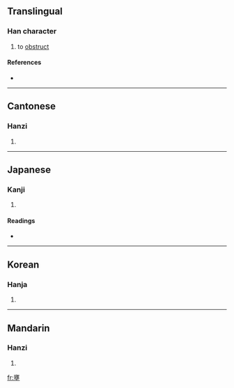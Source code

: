 ==Translingual==

===Han character===
{{Han char|rn=32|rad=土|as=13|sn=16|four=0010<sub>4</sub>|canj=卜女土土 (YVGG)}}

# to [[obstruct]]

====References====
* {{Han ref|kx=0240.180|dkj=05524|dj=0480.040|hdz=10493.040|uh=58C5|ud=22725|bh=BEC3|bd=48835}}

----

==Cantonese==

===Hanzi===
{{yue-hanzi|jyut=|y=yung1, yung2}}

# {{defn|Cantonese}}

----

==Japanese==

===Kanji===
{{ja-kanji|grade=|rs=土13}}

# {{defn|Japanese}}

====Readings====
* {{ja-readings|on=[[よう]] (yō)|kun=[[ふさぐ]] (fusagu)}}

----

==Korean==

===Hanja===
{{ko-hanja|hangeul=옹|rv=ong|mr=ong}}

# {{defn|Korean}}

----

==Mandarin==

===Hanzi===
{{cmn-hanzi|pin=[[yōng]] ([[yong1]])|wg=yung<sup>1</sup>}}

# {{defn|Mandarin}}

[[fr:壅]]
